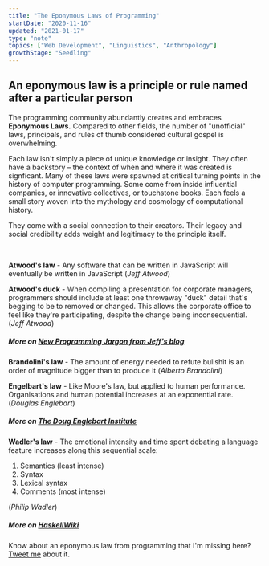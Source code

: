 ```yaml
---
title: "The Eponymous Laws of Programming"
startDate: "2020-11-16"
updated: "2021-01-17"
type: "note"
topics: ["Web Development", "Linguistics", "Anthropology"]
growthStage: "Seedling"
---
```


## An eponymous law is a principle or rule named after a particular person

The programming community abundantly creates and embraces **Eponymous Laws.** Compared to other fields, the number of "unofficial" laws, principals, and rules of thumb considered cultural gospel is overwhelming.

Each law isn't simply a piece of unique knowledge or insight. They often have a backstory – the context of when and where it was created is signficant. Many of these laws were spawned at critical turning points in the history of computer programming. Some come from inside influential companies, or innovative collectives, or touchstone books. Each feels a small story woven into the mythology and cosmology of computational history.

They come with a social connection to their creators. Their legacy and social credibility adds weight and legitimacy to the principle itself.

<br />

<SimpleCard width="740px">

**Atwood's law** - Any software that can be written in JavaScript will eventually be written in JavaScript (_Jeff Atwood_)

</SimpleCard>

<SimpleCard width="740px">

**Atwood's duck** - When compiling a presentation for corporate managers, programmers should include at least one throwaway "duck" detail that's begging to be to removed or changed. This allows the corporate office to feel like they're participating, despite the change being inconsequential. (_Jeff Atwood_)

##### More on [New Programming Jargon from Jeff's blog](https://blog.codinghorror.com/new-programming-jargon/)

</SimpleCard>

<SimpleCard width="740px">

**Brandolini's law** - The amount of energy needed to refute bullshit is an order of magnitude bigger than to produce it (_Alberto Brandolini_)

</SimpleCard>

<SimpleCard width="740px">

**Engelbart's law** - Like Moore's law, but applied to human performance. Organisations and human potential increases at an exponential rate. (_Douglas Englebart_)

##### More on [The Doug Englebart Institute](https://www.dougengelbart.org/content/view/316/322/)

</SimpleCard>

<SimpleCard width="740px">

**Wadler's law** - The emotional intensity and time spent debating a language feature
increases along this sequential scale:

1. Semantics (least intense)
2. Syntax
3. Lexical syntax
4. Comments (most intense)

(_Philip Wadler_)

##### More on [HaskellWiki](https://wiki.haskell.org/Wadler's_Law)

</SimpleCard>

Know about an eponymous law from programming that I'm missing here? [Tweet me](https://twitter.com/mappletons) about it.
